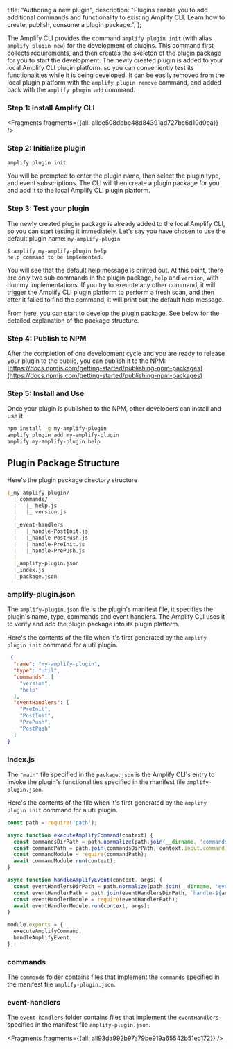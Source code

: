   title: "Authoring a new plugin",
  description: "Plugins enable you to add additional commands and functionality to existing Amplify CLI. Learn how to create, publish, consume a plugin package.",
};

  

The Amplify CLI provides the command `amplify plugin init` (with alias `amplify plugin new`) for the development of plugins. This command first collects requirements, and then creates the skeleton of the plugin package for you to start the development. The newly created plugin is added to your local Amplify CLI plugin platform, so you can conveniently test its functionalities while it is being developed. It can be easily removed from the local plugin platform with the `amplify plugin remove` command, and added back with the `amplify plugin add` command.

### Step 1: Install Amplify CLI




<Fragments fragments={{all: allde508dbbe48d84391ad727bc6d10d0ea}} />

### Step 2: Initialize plugin

```bash
amplify plugin init
```

You will be prompted to enter the plugin name, then select the plugin type, and event subscriptions. The CLI will then create a plugin package for you and add it to the local Amplify CLI plugin platform.

### Step 3: Test your plugin

The newly created plugin package is already added to the local Amplify CLI, so you can start testing it immediately.
Let's say you have chosen to use the default plugin name: `my-amplify-plugin`

```console
$ amplify my-amplify-plugin help
help command to be implemented.
```

You will see that the default help message is printed out.
At this point, there are only two sub commands in the plugin package, `help` and `version`, with dummy implementations. If you try to execute any other command, it will trigger the Amplify CLI plugin platform to perform a fresh scan, and then after it failed to find the command, it will print out the default help message.

From here, you can start to develop the plugin package. See below for the detailed explanation of the package structure.

### Step 4: Publish to NPM

After the completion of one development cycle and you are ready to release your plugin to the public, you can publish it to the NPM: [https://docs.npmjs.com/getting-started/publishing-npm-packages](https://docs.npmjs.com/getting-started/publishing-npm-packages)

### Step 5: Install and Use

Once your plugin is published to the NPM, other developers can install and use it

```bash
npm install -g my-amplify-plugin
amplify plugin add my-amplify-plugin
amplify my-amplify-plugin help
```

## Plugin Package Structure

Here's the plugin package directory structure

```md
|_my-amplify-plugin/
  |_commands/
  |   |_ help.js
  |   |_ version.js
  |
  |_event-handlers
  |   |_handle-PostInit.js
  |   |_handle-PostPush.js
  |   |_handle-PreInit.js
  |   |_handle-PrePush.js
  |
  |_amplify-plugin.json
  |_index.js
  |_package.json
```

### amplify-plugin.json

The `amplify-plugin.json` file is the plugin's manifest file, it specifies the plugin's name, type, commands and event handlers. The Amplify CLI uses it to verify and add the plugin package into its plugin platform.

Here's the contents of the file when it's first generated by the `amplify plugin init` command for a util plugin.

```json
 {
  "name": "my-amplify-plugin",
  "type": "util",
  "commands": [
    "version",
    "help"
  ],
  "eventHandlers": [
    "PreInit",
    "PostInit",
    "PrePush",
    "PostPush"
  ]
}
```

### index.js

The `"main"` file specified in the `package.json` is the Amplify CLI's entry to invoke the plugin's functionalities specified in the manifest file `amplify-plugin.json`.

Here's the contents of the file when it's first generated by the `amplify plugin init` command for a util plugin.

```js
const path = require('path');

async function executeAmplifyCommand(context) {
  const commandsDirPath = path.normalize(path.join(__dirname, 'commands'));
  const commandPath = path.join(commandsDirPath, context.input.command);
  const commandModule = require(commandPath);
  await commandModule.run(context);
}

async function handleAmplifyEvent(context, args) {
  const eventHandlersDirPath = path.normalize(path.join(__dirname, 'event-handlers'));
  const eventHandlerPath = path.join(eventHandlersDirPath, `handle-${args.event}`);
  const eventHandlerModule = require(eventHandlerPath);
  await eventHandlerModule.run(context, args);
}

module.exports = {
  executeAmplifyCommand,
  handleAmplifyEvent,
};
```

### commands

The `commands` folder contains files that implement the `commands` specified in the manifest file `amplify-plugin.json`.

### event-handlers

The `event-handlers` folder contains files that implement the `eventHandlers` specified in the manifest file `amplify-plugin.json`.




<Fragments fragments={{all: all93da992b97a79be919a65542b51ec172}} />

